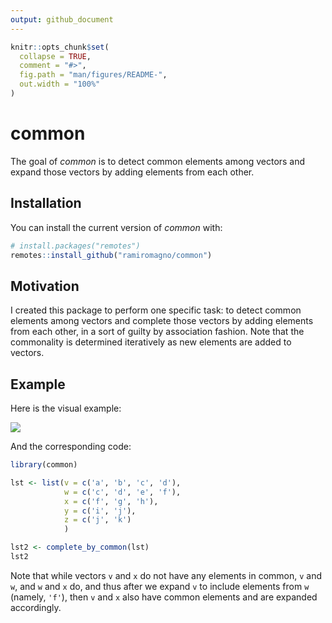 ```yaml
---
output: github_document
---
```


<!-- README.md is generated from README.Rmd. Please edit that file -->

```r
knitr::opts_chunk$set(
  collapse = TRUE,
  comment = "#>",
  fig.path = "man/figures/README-",
  out.width = "100%"
)
```

# common

<!-- badges: start -->
<!-- badges: end -->

The goal of *common* is to detect common elements among vectors and expand those
vectors by adding elements from each other.

## Installation

You can install the current version of *common* with:

```r
# install.packages("remotes")
remotes::install_github("ramiromagno/common")
```

## Motivation

I created this package to perform one specific task: to detect common elements among vectors and complete those
vectors by adding elements from each other, in a sort of guilty by association fashion. Note that the commonality is determined iteratively as new elements are added to vectors.

## Example

Here is the visual example:

![](man/figures/readme_fig01_wo_fonts.svg)

And the corresponding code:

```r
library(common)

lst <- list(v = c('a', 'b', 'c', 'd'),
            w = c('c', 'd', 'e', 'f'),
            x = c('f', 'g', 'h'),
            y = c('i', 'j'),
            z = c('j', 'k')
            )

lst2 <- complete_by_common(lst)
lst2
```

Note that while vectors `v` and `x` do not have any elements in common, `v` and `w`, and `w` and `x` do, and thus after we expand `v` to include elements from `w` (namely, `'f'`), then `v` and `x` also have common elements and are expanded accordingly.
